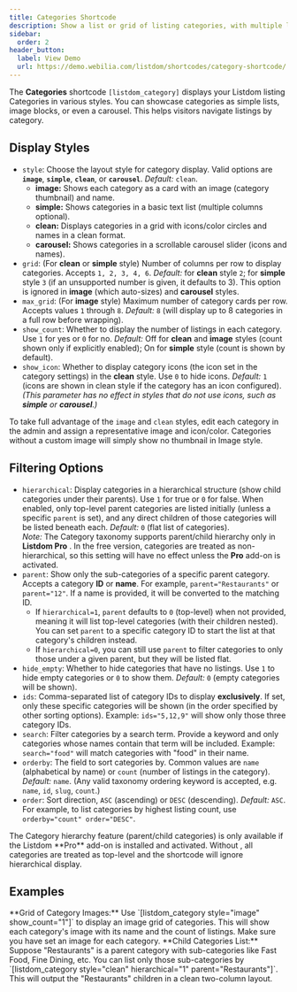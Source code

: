```yaml
---
title: Categories Shortcode
description: Show a list or grid of listing categories, with multiple layout styles and filtering options.
sidebar:
  order: 2
header_button:
  label: View Demo
  url: https://demo.webilia.com/listdom/shortcodes/category-shortcode/
---
```



The **Categories** shortcode `[listdom_category]` displays your Listdom listing Categories in various styles. You can showcase categories as simple lists, image blocks, or even a carousel. This helps visitors navigate listings by category.

## Display Styles

- `style`: Choose the layout style for category display. Valid options are **`image`**, **`simple`**, **`clean`**, or **`carousel`**. *Default:* `clean`.  
  - **image:** Shows each category as a card with an image (category thumbnail) and name.  
  - **simple:** Shows categories in a basic text list (multiple columns optional).  
  - **clean:** Displays categories in a grid with icons/color circles and names in a clean format.  
  - **carousel:** Shows categories in a scrollable carousel slider (icons and names).
- `grid`: (For **clean** or **simple** style) Number of columns per row to display categories. Accepts `1, 2, 3, 4, 6`. *Default:* for **clean** style `2`; for **simple** style `3` (if an unsupported number is given, it defaults to 3). This option is ignored in **image** (which auto-sizes) and **carousel** styles.
- `max_grid`: (For **image** style) Maximum number of category cards per row. Accepts values `1` through `8`. *Default:* `8` (will display up to 8 categories in a full row before wrapping).
- `show_count`: Whether to display the number of listings in each category. Use `1` for yes or `0` for no. *Default:* Off for **clean** and **image** styles (count shown only if explicitly enabled); On for **simple** style (count is shown by default).
- `show_icon`: Whether to display category icons (the icon set in the category settings) in the **clean** style. Use `0` to hide icons. *Default:* `1` (icons are shown in clean style if the category has an icon configured). *(This parameter has no effect in styles that do not use icons, such as **simple** or **carousel**.)*

<Aside type="tip">
To take full advantage of the <code>image</code> and <code>clean</code> styles, edit each category in the admin and assign a representative image and icon/color. Categories without a custom image will simply show no thumbnail in Image style.
</Aside>

## Filtering Options

- `hierarchical`: Display categories in a hierarchical structure (show child categories under their parents). Use `1` for true or `0` for false. When enabled, only top-level parent categories are listed initially (unless a specific `parent` is set), and any direct children of those categories will be listed beneath each. *Default:* `0` (flat list of categories).  
  *Note:* The Category taxonomy supports parent/child hierarchy only in **Listdom Pro** <Badge text="Pro" />. In the free version, categories are treated as non-hierarchical, so this setting will have no effect unless the **Pro** add-on is activated.
- `parent`: Show only the sub-categories of a specific parent category. Accepts a category **ID** or **name**. For example, `parent="Restaurants"` or `parent="12"`. If a name is provided, it will be converted to the matching ID.  
  - If `hierarchical=1`, `parent` defaults to `0` (top-level) when not provided, meaning it will list top-level categories (with their children nested). You can set `parent` to a specific category ID to start the list at that category's children instead.  
  - If `hierarchical=0`, you can still use `parent` to filter categories to only those under a given parent, but they will be listed flat.
- `hide_empty`: Whether to hide categories that have no listings. Use `1` to hide empty categories or `0` to show them. *Default:* `0` (empty categories will be shown).
- `ids`: Comma-separated list of category IDs to display **exclusively**. If set, only these specific categories will be shown (in the order specified by other sorting options). Example: `ids="5,12,9"` will show only those three category IDs.
- `search`: Filter categories by a search term. Provide a keyword and only categories whose names contain that term will be included. Example: `search="food"` will match categories with "food" in their name.
- `orderby`: The field to sort categories by. Common values are `name` (alphabetical by name) or `count` (number of listings in the category). *Default:* `name`. (Any valid taxonomy ordering keyword is accepted, e.g. `name`, `id`, `slug`, `count`.)
- `order`: Sort direction, `ASC` (ascending) or `DESC` (descending). *Default:* `ASC`. For example, to list categories by highest listing count, use `orderby="count" order="DESC"`.

<Aside type="note">
The Category hierarchy feature (parent/child categories) is only available if the Listdom **Pro** add-on is installed and activated. Without <Badge text="Pro" />, all categories are treated as top-level and the shortcode will ignore hierarchical display.
</Aside>

## Examples

<CardGrid>
  <Card>
    **Grid of Category Images:**  
    Use `[listdom_category style="image" show_count="1"]` to display an image grid of categories. This will show each category's image with its name and the count of listings. Make sure you have set an image for each category.
  </Card>
  <Card>
    **Child Categories List:**  
    Suppose "Restaurants" is a parent category with sub-categories like Fast Food, Fine Dining, etc. You can list only those sub-categories by `[listdom_category style="clean" hierarchical="1" parent="Restaurants"]`. This will output the "Restaurants" children in a clean two-column layout.
  </Card>
</CardGrid>
